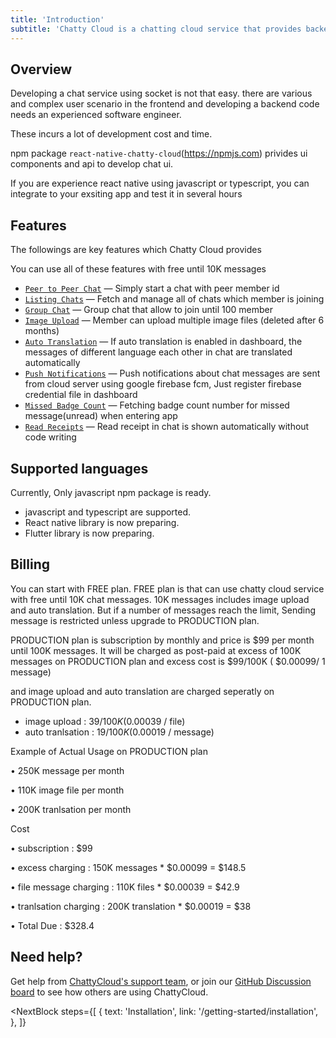 ```yaml
---
title: 'Introduction'
subtitle: 'Chatty Cloud is a chatting cloud service that provides backend as a service and frontend library(javascript and typescript) also'
---
```


## Overview

Developing a chat service using socket is not that easy. 
there are various and complex user scenario in the frontend and developing a backend code needs an experienced software engineer.

These incurs a lot of development cost and time.

npm package `react-native-chatty-cloud`(https://npmjs.com) privides ui components and api to develop chat ui. 

If you are experience react native using javascript or typescript, you can integrate to your exsiting app and test it in several hours





## Features

The followings are key features which Chatty Cloud provides

<InfoBlock type="note">
  You can use all of these features with free until 10K messages
</InfoBlock>

- [`Peer to Peer Chat`](/getting-started/p2p) &mdash; Simply start a chat with peer member id
- [`Listing Chats`](/getting-started/listing-chats) &mdash; Fetch and manage all of chats which member is joining 
- [`Group Chat`](/getting-started/group-chat) &mdash; Group chat that allow to join until 100 member
- [`Image Upload`](/getting-started/p2p) &mdash; Member can upload multiple image files (deleted after 6 months)
- [`Auto Translation`](/getting-started/p2p) &mdash; If auto translation is enabled in dashboard, the messages of different language each other in chat are translated automatically
- [`Push Notifications`](/getting-started/push-notifications) &mdash; Push notifications about chat messages are sent from cloud server using google firebase fcm, Just register firebase credential file in dashboard
- [`Missed Badge Count`](/getting-started/p2p) &mdash; Fetching badge count number for missed message(unread) when entering app
- [`Read Receipts`](/getting-started/p2p) &mdash; Read receipt in chat is shown automatically without code writing





## Supported languages

Currently, Only javascript npm package is ready. 

- javascript and typescript are supported.
- React native library is now preparing.
- Flutter library is now preparing.





## Billing


You can start with FREE plan. 
FREE plan is that can use chatty cloud service with free until 10K chat messages.
10K messages includes image upload and auto translation.
But if a number of messages reach the limit, Sending message is restricted unless upgrade to PRODUCTION plan.

PRODUCTION plan is subscription by monthly and price is $99 per month until 100K messages.
It will be charged as post-paid at excess of 100K messages on PRODUCTION plan and excess cost is $99/100K ( $0.00099/ 1 message)

and image upload and auto translation are charged seperatly on PRODUCTION plan.

- image upload : $39/100K ($0.00039 / file)
- auto tranlsation : $19/100K ($0.00019 / message)

<InfoBlock type="note">
  Example of Actual Usage on PRODUCTION plan

  • 250K message per month

  • 110K image file per month

  • 200K tranlsation per month

  Cost

  • subscription : $99

  • excess charging : 150K messages * $0.00099 = $148.5

  • file message charging : 110K files * $0.00039 = $42.9

  • tranlsation charging : 200K translation * $0.00019 = $38

  • Total Due : $328.4
</InfoBlock>



## Need help?

Get help from [ChattyCloud's support team](https://www.chatty-cloud.com/support), or join our [GitHub Discussion board](https://github.com/chatty-cloud/beta/discussions) to see how others are using ChattyCloud.

<NextBlock
  steps={[
    {
      text: 'Installation',
      link: '/getting-started/installation',
    },
  ]}
></NextBlock>
